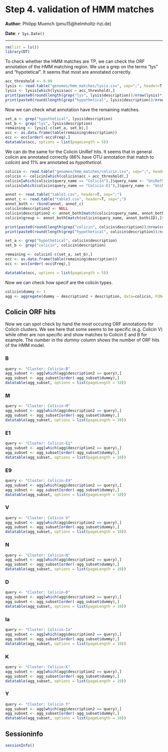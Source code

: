 Step 4. validation of HMM matches
==============================================

**Author**: Philipp Muench (pmu15@helmholtz-hzi.de)

**Date**: `r Sys.Date()`

----------------------------------------

<style type="text/css">
h1 {
    line-height: 120%;
}
</style>


```r
rm(list = ls())
library(DT)
```

To check whether the HMM matches are TP, we can check the ORF annotation of the HMM matching region. We use a grep on the terms "lys" and "hypotetical". It seems that most are annotated correctly. 

```r
acc_threshold <- 0.90
lysis <- read.table("genomes/hmm_matches/lysis.csv", sep=";", header=T, stringsAsFactors=F)
lysis <- lysis[which(lysis$acc > acc_threshold),]
print(paste0(round(length(grep("lys", lysis$description))/nrow(lysis)*100), "%", " annotated as lysis")) 
print(paste0(round(length(grep("hypothetical", lysis$description))/nrow(lysis)*100), "%", " annotated as hypothetical"))
```

Now we can check what annotation have the remaining matches.

```r
set_a <- grep("hypothetical", lysis$description)
set_b <- grep("lys", lysis$description)
remaining <- lysis[-c(set_a, set_b),]
occ <- as.data.frame(table(remaining$description))
occ <- occ[order(-occ$Freq),]
datatable(occ, options = list(pageLength = 5))
```

We can do the same for the Colicin UniRef hits. It seems that in general colicin are annotated correctly (86% have OTU annotation that match to _colicin_) and 11% are annotated as _hypothetical_. 

```r
colicin <- read.table("genomes/hmm_matches/colicin.csv", sep=";", header=T, stringsAsFactors=F)
colicin <- colicin[which(colicin$acc > acc_threshold),]
colicin[which(colicin$query_name == "Colicin"),]$query_name <- "UniRef50_A0A0W0TIU2"
colicin[which(colicin$query_name == "Colicin-E1"),]$query_name <- "UniRef50_P02978"

annot <- read.table("table1.csv", header=T, sep=";")
annot_c <- read.table("table3.csv", header=T, sep=";")
annot_both <- rbind(annot, annot_c)
colicin$description2 <- NULL
colicin$description2 <- annot_both[match(colicin$query_name, annot_both$ID),]$description
colicin$group <- annot_both[match(colicin$query_name, annot_both$ID),]$group

print(paste0(round(length(grep("colicin", colicin$description))/nrow(colicin)*100), "%", " annotated as colicin")) 
print(paste0(round(length(grep("hypothetical", colicin$description))/nrow(colicin)*100), "%", " annotated as hypothetical")) 

set_a <- grep("hypothetical", colicin$description)
set_b <- grep("colicin", colicin$description)

remaining <- colicin[-c(set_a, set_b),]
occ <- as.data.frame(table(remaining$description))
occ <- occ[order(-occ$Freq),]

datatable(occ, options = list(pageLength = 5))
```

Now we can check how specif are the colicin types.

```r
colicin$dummy <- 1
agg <- aggregate(dummy ~ description2 + description, data=colicin, FUN=sum)
```


## Colicin ORF hits {.tabset .tabset-fade}
Now we can spot check by hand the most occuring ORF annotations for Colicin clusters. We see here that some seems to be specific (e.g. Colicin V) while other are non specific and show matches to Colicin E and B for example. The number in the _dummy_ column shows the number of ORF hits of the HMM model.

### B

```r
query <- "Cluster: Colicin-B"
agg_subset <- agg[which(agg$description2 == query),]
agg_subset <- agg_subset[order(-agg_subset$dummy),]
datatable(agg_subset, options = list(pageLength = 10))
```

### M

```r
query <- "Cluster: Colicin-M"
agg_subset <- agg[which(agg$description2 == query),]
agg_subset <- agg_subset[order(-agg_subset$dummy),]
datatable(agg_subset, options = list(pageLength = 10))
```


### E1

```r
query <- "Cluster: Colicin-E1"
agg_subset <- agg[which(agg$description2 == query),]
agg_subset <- agg_subset[order(-agg_subset$dummy),]
datatable(agg_subset, options = list(pageLength = 10))
```

### E9

```r
query <- "Cluster: Colicin-E9"
agg_subset <- agg[which(agg$description2 == query),]
agg_subset <- agg_subset[order(-agg_subset$dummy),]
datatable(agg_subset, options = list(pageLength = 10))
```



### V

```r
query <- "Cluster: Colicin V"
agg_subset <- agg[which(agg$description2 == query),]
agg_subset <- agg_subset[order(-agg_subset$dummy),]
datatable(agg_subset, options = list(pageLength = 10))
```

### N

```r
query <- "Cluster: Colicin-N"
agg_subset <- agg[which(agg$description2 == query),]
agg_subset <- agg_subset[order(-agg_subset$dummy),]
datatable(agg_subset, options = list(pageLength = 10))
```

### D

```r
query <- "Cluster: Colicin-D"
agg_subset <- agg[which(agg$description2 == query),]
agg_subset <- agg_subset[order(-agg_subset$dummy),]
datatable(agg_subset, options = list(pageLength = 10))
```

### Ia

```r
query <- "Cluster: Colicin-Ia"
agg_subset <- agg[which(agg$description2 == query),]
agg_subset <- agg_subset[order(-agg_subset$dummy),]
datatable(agg_subset, options = list(pageLength = 10))
```

### K

```r
query <- "Cluster: Colicin-K"
agg_subset <- agg[which(agg$description2 == query),]
agg_subset <- agg_subset[order(-agg_subset$dummy),]
datatable(agg_subset, options = list(pageLength = 10))
```

### Y

```r
query <- "Cluster: Colicin Y"
agg_subset <- agg[which(agg$description2 == query),]
agg_subset <- agg_subset[order(-agg_subset$dummy),]
datatable(agg_subset, options = list(pageLength = 10))
```


## Sessioninfo

```r
sessionInfo()
```

